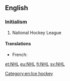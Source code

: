 ==English==
{{wikipedia|National Hockey League|NHL}}

===Initialism===
{{en-initialism}}

# {{sport}} National Hockey League

====Translations====
{{trans-top|National Hockey League}}
* French: {{t|fr|LNH|f}}
{{trans-mid}}
{{trans-bottom}}

[[Category:en:Ice hockey]]

[[et:NHL]]
[[eu:NHL]]
[[fi:NHL]]
[[sv:NHL]]